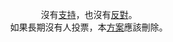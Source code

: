 <center>{{{1}}}沒有[[Template:支持|支持]]，也沒有[[template:反對|反對]]。
<br/>如果長期沒有人投票，本[[方案]]應該刪除。<br/></center>